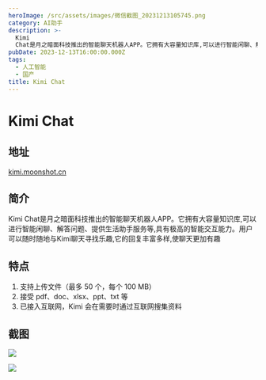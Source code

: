 ```yaml
---
heroImage: /src/assets/images/微信截图_20231213105745.png
category: AI助手
description: >-
  Kimi
  Chat是月之暗面科技推出的智能聊天机器人APP。它拥有大容量知识库,可以进行智能闲聊、解答问题、提供生活助手服务等,具有极高的智能交互能力。用户可以随时随地与Kimi聊天寻找乐趣,它的回复丰富多样,使聊天更加有趣
pubDate: 2023-12-13T16:00:00.000Z
tags:
  - 人工智能
  - 国产
title: Kimi Chat
---
```


# Kimi Chat

## 地址

[kimi.moonshot.cn](https://kimi.moonshot.cn "kimi.moonshot.cn")

## 简介

Kimi Chat是月之暗面科技推出的智能聊天机器人APP。它拥有大容量知识库,可以进行智能闲聊、解答问题、提供生活助手服务等,具有极高的智能交互能力。用户可以随时随地与Kimi聊天寻找乐趣,它的回复丰富多样,使聊天更加有趣

## 特点

1. 支持上传文件（最多 50 个，每个 100 MB）
2. 接受 pdf、doc、xlsx、ppt、txt 等
3. 已接入互联网，Kimi 会在需要时通过互联网搜集资料

## 截图

![](/src/assets/images/微信截图_20231213105745.png)

![](/src/assets/images/微信截图_20231213105825.png)
